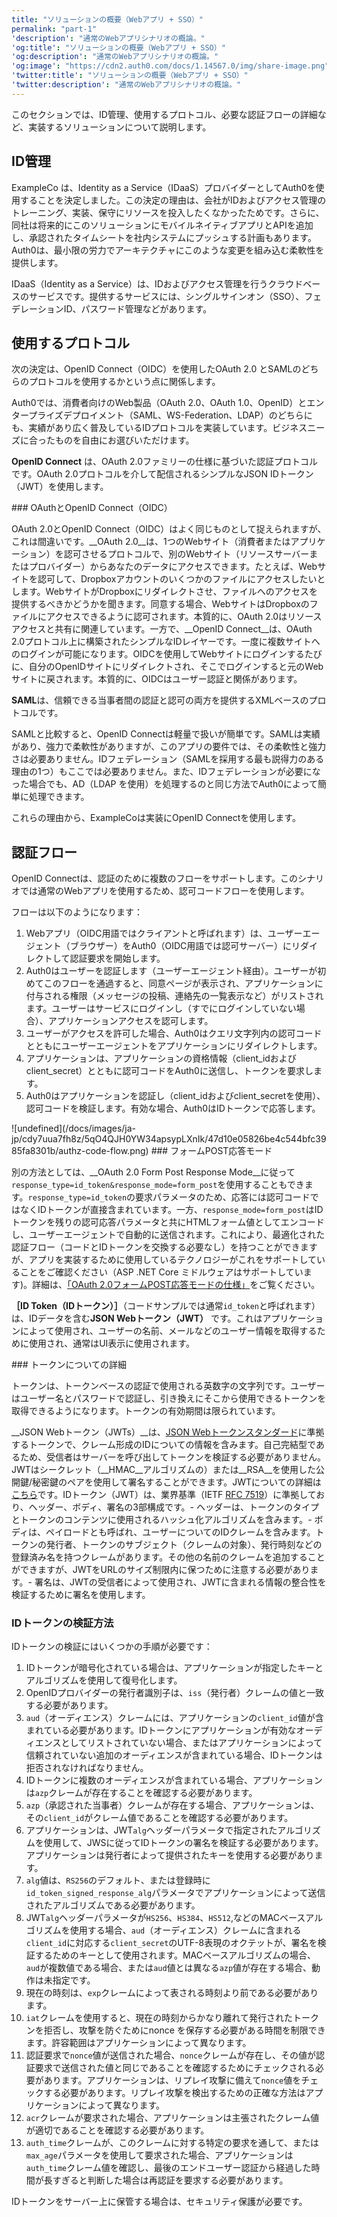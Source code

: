 ```yaml
---
title: "ソリューションの概要（Webアプリ + SSO）"
permalink: "part-1"
'description': "通常のWebアプリシナリオの概論。"
'og:title': "ソリューションの概要（Webアプリ + SSO）"
'og:description': "通常のWebアプリシナリオの概論。"
'og:image': "https://cdn2.auth0.com/docs/1.14567.0/img/share-image.png"
'twitter:title': "ソリューションの概要（Webアプリ + SSO）"
'twitter:description': "通常のWebアプリシナリオの概論。"
---
```


このセクションでは、ID管理、使用するプロトコル、必要な認証フローの詳細など、実装するソリューションについて説明します。

## ID管理

ExampleCo は、Identity as a Service（IDaaS）プロバイダーとしてAuth0を使用することを決定しました。この決定の理由は、会社がIDおよびアクセス管理のトレーニング、実装、保守にリソースを投入したくなかったためです。さらに、同社は将来的にこのソリューションにモバイルネイティブアプリとAPIを追加し、承認されたタイムシートを社内システムにプッシュする計画もあります。Auth0は、最小限の労力でアーキテクチャにこのような変更を組み込む柔軟性を提供します。

<Callout icon="file-lines" color="#0EA5E9" iconType="regular">

IDaaS（Identity as a Service）は、IDおよびアクセス管理を行うクラウドベースのサービスです。提供するサービスには、シングルサインオン（SSO）、フェデレーションID、パスワード管理などがあります。

</Callout>

## 使用するプロトコル

次の決定は、<Tooltip data-tooltip-id="react-containers-DefinitionTooltip-0" href="/docs/ja-jp/glossary?term=openid" tip="OpenID: アプリケーションがログイン情報を収集および保存することなくにユーザーのIDを検証できるようにする認証用のオープン標準。" cta="用語集の表示">OpenID</Tooltip> Connect（OIDC）を使用した<Tooltip data-tooltip-id="react-containers-DefinitionTooltip-1" href="/docs/ja-jp/glossary?term=oath2" tip="OAuth 2.0: 認可プロトコルとワークフローを定義する認可フレームワーク。" cta="用語集の表示">OAuth 2.0</Tooltip> と<Tooltip data-tooltip-id="react-containers-DefinitionTooltip-1" href="/docs/ja-jp/glossary?term=security-assertion-markup-language" tip="Security Assertion Markup Language（SAML）: パスワードなしに二者間で認証情報を交換できる標準化プロトコル。" cta="用語集の表示">SAML</Tooltip>のどちらのプロトコルを使用するかという点に関係します。

<Callout icon="file-lines" color="#0EA5E9" iconType="regular">

Auth0では、消費者向けのWeb製品（OAuth 2.0、OAuth 1.0、OpenID）とエンタープライズデプロイメント（SAML、WS-Federation、LDAP）のどちらにも、実績があり広く普及しているIDプロトコルを実装しています。ビジネスニーズに合ったものを自由にお選びいただけます。

</Callout>

**OpenID Connect** は、OAuth 2.0ファミリーの仕様に基づいた認証プロトコルです。OAuth 2.0プロトコルを介して配信されるシンプルなJSON IDトークン（<Tooltip data-tooltip-id="react-containers-DefinitionTooltip-3" href="/docs/ja-jp/glossary?term=json-web-token" tip="JSON Web Token（JWT）: 二者間のクレームを安全に表現するために使用される標準IDトークン形式（および多くの場合、アクセストークン形式）。" cta="用語集の表示">JWT</Tooltip>）を使用します。

<Info>
    ### OAuthとOpenID Connect（OIDC）

OAuth 2.0とOpenID Connect（OIDC）はよく同じものとして捉えられますが、これは間違いです。__OAuth 2.0__は、1つのWebサイト（消費者またはアプリケーション）を認可させるプロトコルで、別のWebサイト（リソースサーバーまたはプロバイダー）からあなたのデータにアクセスできます。たとえば、Webサイトを認可して、Dropboxアカウントのいくつかのファイルにアクセスしたいとします。WebサイトがDropboxにリダイレクトさせ、ファイルへのアクセスを提供するべきかどうかを聞きます。同意する場合、WebサイトはDropboxのファイルにアクセスできるように認可されます。本質的に、OAuth 2.0はリソースアクセスと共有に関連しています。一方で、__OpenID Connect__は、OAuth 2.0プロトコル上に構築されたシンプルなIDレイヤーです。一度に複数サイトへのログインが可能になります。OIDCを使用してWebサイトにログインするたびに、自分のOpenIDサイトにリダイレクトされ、そこでログインすると元のWebサイトに戻されます。本質的に、OIDCはユーザー認証と関係があります。

</Info>

**SAML**は、信頼できる当事者間の認証と認可の両方を提供するXMLベースのプロトコルです。

SAMLと比較すると、OpenID Connectは軽量で扱いが簡単です。SAMLは実績があり、強力で柔軟性がありますが、このアプリの要件では、その柔軟性と強力さは必要ありません。IDフェデレーション（SAMLを採用する最も説得力のある理由の1つ）もここでは必要ありません。また、IDフェデレーションが必要になった場合でも、AD（LDAP を使用）を処理するのと同じ方法でAuth0によって簡単に処理できます。

これらの理由から、ExampleCoは実装にOpenID Connectを使用します。

## 認証フロー

OpenID Connectは、認証のために複数のフローをサポートします。このシナリオでは通常のWebアプリを使用するため、認可コードフローを使用します。

フローは以下のようになります：

1. Webアプリ（OIDC用語ではクライアントと呼ばれます）は、ユーザーエージェント（ブラウザー）をAuth0（OIDC用語では認可サーバー）にリダイレクトして認証要求を開始します。
2. Auth0はユーザーを認証します（ユーザーエージェント経由）。ユーザーが初めてこのフローを通過すると、同意ページが表示され、アプリケーションに付与される権限（メッセージの投稿、連絡先の一覧表示など）がリストされます。ユーザーはサービスにログインし（すでにログインしていない場合）、アプリケーションアクセスを認可します。
3. ユーザーがアクセスを許可した場合、Auth0はクエリ文字列内の認可コードとともにユーザーエージェントをアプリケーションにリダイレクトします。
4. アプリケーションは、アプリケーションの資格情報（client_idおよびclient_secret）とともに認可コードをAuth0に送信し、トークンを要求します。
5. Auth0はアプリケーションを認証し（client_idおよびclient_secretを使用）、認可コードを検証します。有効な場合、Auth0はIDトークンで応答します。

<Frame>![undefined](/docs/images/ja-jp/cdy7uua7fh8z/5qO4QJH0YW34apsypLXnIk/47d10e05826be4c544bfc3985fa8301b/authz-code-flow.png)</Frame>

<Info>
    ### フォームPOST応答モード

別の方法としては、__OAuth 2.0 Form Post Response Mode__に従って`response_type=id_token&response_mode=form_post`を使用することもできます。`response_type=id_token`の要求パラメータのため、応答には認可コードではなくIDトークンが直接含まれています。一方、`response_mode=form_post`はIDトークンを残りの認可応答パラメータと共にHTMLフォーム値としてエンコードし、ユーザーエージェントで自動的に送信されます。これにより、最適化された認証フロー（コードとIDトークンを交換する必要なし）を持つことができますが、アプリを実装するために使用しているテクノロジーがこれをサポートしていることをご確認ください（ASP .NET Core ミドルウェアはサポートしています)。詳細は、[「OAuth 2.0フォームPOST応答モードの仕様」](https://openid.net/specs/oauth-v2-form-post-response-mode-1_0.html)をご覧ください。

</Info>

**［<Tooltip data-tooltip-id="react-containers-DefinitionTooltip-2" href="/docs/ja-jp/glossary?term=id-token" tip="IDトークン: リソースにアクセスするためのものではなく、クライアント自体を対象とした資格情報。" cta="用語集の表示">ID Token</Tooltip>（IDトークン）］**（コードサンプルでは通常`id_token`と呼ばれます）は、IDデータを含む**JSON Webトークン（JWT）** です。これはアプリケーションによって使用され、ユーザーの名前、メールなどのユーザー情報を取得するために使用され、通常はUI表示に使用されます。

<Info>
    ### トークンについての詳細

トークンは、トークンベースの認証で使用される英数字の文字列です。ユーザーはユーザー名とパスワードで認証し、引き換えにそこから使用できるトークンを取得できるようになります。トークンの有効期間は限られています。

__JSON Webトークン（JWTs）__は、[JSON Webトークンスタンダード](https://tools.ietf.org/html/rfc7519)に準拠するトークンで、クレーム形成のIDについての情報を含みます。自己完結型であるため、受信者はサーバーを呼び出してトークンを検証する必要がありません。JWTはシークレット（__HMAC__アルゴリズムの）または__RSA__を使用した公開鍵/秘密鍵のペアを使用して署名することができます。JWTについての詳細は[こちら](/docs/ja-jp/tokens/concepts/jwts)です。IDトークン（JWT）は、業界基準（IETF [RFC 7519](https://tools.ietf.org/html/rfc7519)）に準拠しており、ヘッダー、ボディ、署名の3部構成です。- ヘッダーは、トークンのタイプとトークンのコンテンツに使用されるハッシュ化アルゴリズムを含みます。- ボディは、ペイロードとも呼ばれ、ユーザーについてのIDクレームを含みます。トークンの発行者、トークンのサブジェクト（クレームの対象）、発行時刻などの登録済み名を持つクレームがあります。その他の名前のクレームを追加することができますが、JWTをURLのサイズ制限内に保つために注意する必要があります。- 署名は、JWTの受信者によって使用され、JWTに含まれる情報の整合性を検証するために署名を使用します。

</Info>

### IDトークンの検証方法

IDトークンの検証にはいくつかの手順が必要です：

1. IDトークンが暗号化されている場合は、アプリケーションが指定したキーとアルゴリズムを使用して復号化します。
2. OpenIDプロバイダーの発行者識別子は、`iss`（発行者）クレームの値と一致する必要があります。
3. `aud`（オーディエンス）クレームには、アプリケーションの`client_id`値が含まれている必要があります。IDトークンにアプリケーションが有効なオーディエンスとしてリストされていない場合、またはアプリケーションによって信頼されていない追加のオーディエンスが含まれている場合、IDトークンは拒否されなければなりません。
4. IDトークンに複数のオーディエンスが含まれている場合、アプリケーションは`azp`クレームが存在することを確認する必要があります。
5. `azp`（承認された当事者）クレームが存在する場合、アプリケーションは、その`client_id`がクレーム値であることを確認する必要があります。
6. アプリケーションは、JWT`alg`ヘッダーパラメータで指定されたアルゴリズムを使用して、JWSに従ってIDトークンの署名を検証する必要があります。アプリケーションは発行者によって提供されたキーを使用する必要があります。
7. `alg`値は、`RS256`のデフォルト、または登録時に`id_token_signed_response_alg`パラメータでアプリケーションによって送信されたアルゴリズムである必要があります。
8. JWT`alg`ヘッダーパラメータが`HS256`、`HS384`、`HS512`,などのMACベースアルゴリズムを使用する場合、`aud`（オーディエンス）クレームに含まれる`client_id`に対応する`client_secret`のUTF-8表現のオクテットが、署名を検証するためのキーとして使用されます。MACベースアルゴリズムの場合、`aud`が複数値である場合、または`aud`値とは異なる`azp`値が存在する場合、動作は未指定です。
9. 現在の時刻は、`exp`クレームによって表される時刻より前である必要があります。
10. `iat`クレームを使用すると、現在の時刻からかなり離れて発行されたトークンを拒否し、攻撃を防ぐためにnonce を保存する必要がある時間を制限できます。許容範囲はアプリケーションによって異なります。
11. 認証要求で`nonce`値が送信された場合、`nonce`クレームが存在し、その値が認証要求で送信された値と同じであることを確認するためにチェックされる必要があります。アプリケーションは、リプレイ攻撃に備えて`nonce`値をチェックする必要があります。リプレイ攻撃を検出するための正確な方法はアプリケーションによって異なります。
12. `acr`クレームが要求された場合、アプリケーションは主張されたクレーム値が適切であることを確認する必要があります。
13. `auth_time`クレームが、このクレームに対する特定の要求を通して、または`max_age`パラメータを使用して要求された場合、アプリケーションは`auth_time`クレーム値を確認し、最後のエンドユーザー認証から経過した時間が長すぎると判断した場合は再認証を要求する必要があります。

<Callout icon="file-lines" color="#0EA5E9" iconType="regular">

IDトークンをサーバー上に保管する場合は、セキュリティ保護が必要です。

</Callout>


